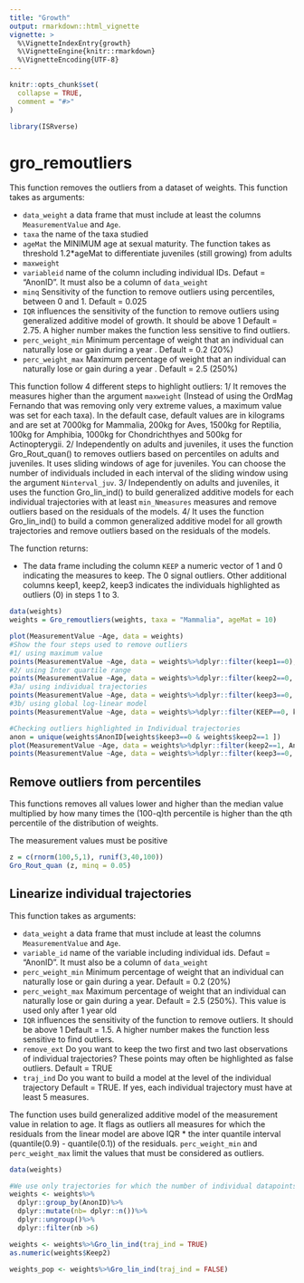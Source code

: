 ```yaml
---
title: "Growth"
output: rmarkdown::html_vignette
vignette: >
  %\VignetteIndexEntry{growth}
  %\VignetteEngine{knitr::rmarkdown}
  %\VignetteEncoding{UTF-8}
---
```


```r
knitr::opts_chunk$set(
  collapse = TRUE,
  comment = "#>"
)
```

```r
library(ISRverse)
```

<!-- WARNING - This vignette is generated by {fusen} from dev/flat_growth.Rmd: do not edit by hand -->

<!-- Run this 'development' chunk -->
<!-- Store every call to library() that you need to explore your functions -->


# gro_remoutliers

This function removes the outliers from a dataset of weights. This function takes as arguments:

* `data_weight` a data frame that must include at least the columns `MeasurementValue` and `Age`.
* `taxa` the name of the taxa studied
* `ageMat` the MINIMUM age at sexual maturity. The function takes as threshold 1.2*ageMat to differentiate juveniles (still growing) from adults
* `maxweight`
* `variableid` name of the column including individual IDs. Defaut = "AnonID". It must also be a column of `data_weight`
* `minq` Sensitivity of the function to remove outliers using percentiles, between 0 and 1. Default =  0.025
* `IQR` influences the sensitivity of the function to remove outliers using generalized additive model of growth. It should be above 1 Default =  2.75. A higher number makes the function less sensitive to find outliers.
* `perc_weight_min`  Minimum percentage of weight that an individual can naturally lose or gain during a year . Default =  0.2 (20%)
* `perc_weight_max`  Maximum percentage of weight that an individual can naturally lose or gain during a year . Default =  2.5 (250%)

This function follow 4 different steps to highlight outliers:
1/ It removes the measures higher than the argument `maxweight` (Instead of using the OrdMag Fernando that was removing only very extreme values, a maximum value was set for each taxa).  In the default case, default values are in kilograms and are set at 7000kg for Mammalia, 200kg for Aves, 1500kg for Reptilia, 100kg for Amphibia, 1000kg for Chondrichthyes and 500kg for Actinopterygii.
2/ Independently on adults and juveniles, it uses the function Gro_Rout_quan() to removes outliers based on percentiles on adults and juveniles. It uses sliding windows of age for juveniles. You can choose the number of individuals included in each interval of the sliding window using the argument `Ninterval_juv`.
3/  Independently on adults and juveniles, it uses the function Gro_lin_ind() to build generalized additive models for each individual trajectories with at least `min_Nmeasures` measures and remove outliers based on the residuals of the models.
4/  It uses the function Gro_lin_ind() to build a common generalized additive model for all growth trajectories and remove outliers based on the residuals of the models.

The function returns:

* The data frame including the column `KEEP` a numeric vector of 1 and 0 indicating the measures to keep. The 0 signal outliers. Other additional columns keep1, keep2, keep3 indicates the individuals highlighted as outliers (0) in steps 1 to 3.




```r
data(weights)
weights = Gro_remoutliers(weights, taxa = "Mammalia", ageMat = 10)

plot(MeasurementValue ~Age, data = weights)
#Show the four steps used to remove outliers
#1/ using maximum value
points(MeasurementValue ~Age, data = weights%>%dplyr::filter(keep1==0), col = "red", pch = 16) 
#2/ using Inter quartile range
points(MeasurementValue ~Age, data = weights%>%dplyr::filter(keep2==0, keep1==1 ), col = "green", pch = 16) 
#3a/ using individual trajectories
points(MeasurementValue ~Age, data = weights%>%dplyr::filter(keep3==0, keep2==1), col = "cyan", pch = 16) 
#3b/ using global log-linear model
points(MeasurementValue ~Age, data = weights%>%dplyr::filter(KEEP==0, keep3==1), col = "blue", pch = 16) 

#Checking outliers highlighted in Individual trajectories
anon = unique(weights$AnonID[weights$keep3==0 & weights$keep2==1 ])
plot(MeasurementValue ~Age, data = weights%>%dplyr::filter(keep2==1, AnonID == anon))
points(MeasurementValue ~Age, data = weights%>%dplyr::filter(keep3==0, AnonID == anon, keep2==1), col = "cyan", pch = 16)
```

## Remove outliers from percentiles

This functions removes all values lower and higher than the median value multiplied by how many times the (100-q)th percentile is higher than the qth percentile of the distribution of weights.

The measurement values must be positive


```r
z = c(rnorm(100,5,1), runif(3,40,100))
Gro_Rout_quan (z, minq = 0.05)
```

## Linearize individual trajectories

This function takes as arguments:

* `data_weight` a data frame that must include at least the columns `MeasurementValue` and `Age`.
* `variable_id` name of the variable including individual ids. Defaut = "AnonID". It must also be a column of  `data_weight`
* `perc_weight_min`  Minimum percentage of weight that an individual can naturally lose or gain during a year. Default =  0.2 (20%)
* `perc_weight_max`  Maximum percentage of weight that an individual can naturally lose or gain during a year. Default =  2.5 (250%). This value is used only after 1 year old 
* `IQR` influences the sensitivity of the function to remove outliers. It should be above 1 Default =  1.5. A higher number makes the function less sensitive to find outliers.
* `remove_ext` Do you want to keep the two first and two last observations of individual trajectories? These points may often be highlighted as false outliers. Default =  TRUE
*  `traj_ind` Do you want to build a model at the level of the individual trajectory  Default =  TRUE. If yes, each individual trajectory must have at least 5 measures. 

The function uses build generalized additive model of the measurement value in relation to age. It flags as outliers all measures for which the residuals from the linear model are above  IQR * the inter quantile interval (quantile(0.9) - quantile(0.1)) of the residuals. `perc_weight_min` and `perc_weight_max` limit the values that must be considered as outliers.


```r
data(weights)

#We use only trajectories for which the number of individual datapoints is > 6
weights <- weights%>%
  dplyr::group_by(AnonID)%>%
  dplyr::mutate(nb= dplyr::n())%>%
  dplyr::ungroup()%>%
  dplyr::filter(nb >6)

weights <- weights%>%Gro_lin_ind(traj_ind = TRUE)
as.numeric(weights$Keep2)

weights_pop <- weights%>%Gro_lin_ind(traj_ind = FALSE)
```

